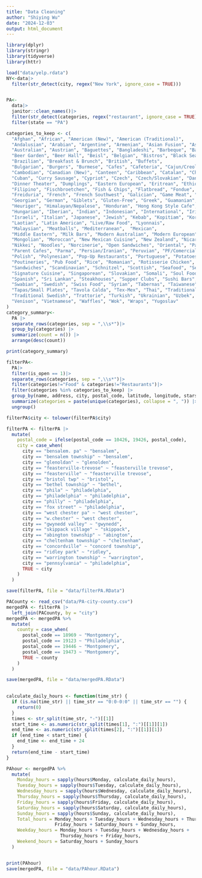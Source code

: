 ```yaml
---
title: "Data Cleaning"
author: "Shiying Wu"
date: "2024-12-03"
output: html_document
---
```


```r
library(dplyr)
library(stringr)
library(tidyverse)
library(httr)  
```
```r
load("data/yelp.rdata")
NY<-data|>
  filter(str_detect(city, regex("New York", ignore_case = TRUE)))


PA<-
  data|>
  janitor::clean_names()|>
  filter(str_detect(categories, regex("restaurant", ignore_case = TRUE))) |>
  filter(state == "PA") 

categories_to_keep <- c(
  "Afghan", "African", "American (New)", "American (Traditional)", 
  "Andalusian", "Arabian", "Argentine", "Armenian", "Asian Fusion", "Asturian", 
  "Australian", "Austrian", "Baguettes", "Bangladeshi", "Barbeque", "Basque", "Bavarian", 
  "Beer Garden", "Beer Hall", "Beisl", "Belgian", "Bistros", "Black Sea", "Brasseries", 
  "Brazilian", "Breakfast & Brunch", "British", "Buffets", 
  "Bulgarian", "Burgers", "Burmese", "Cafes", "Cafeteria", "Cajun/Creole", 
  "Cambodian", "Canadian (New)", "Canteen", "Caribbean", "Catalan", "Cheesesteaks", "Chicken Shop", "Chicken Wings", "Chilean", "Chinese", "Comfort Food", "Corsican", "Creperies", 
  "Cuban", "Curry Sausage", "Cypriot", "Czech", "Czech/Slovakian", "Danish", "Delis", "Diners", 
  "Dinner Theater", "Dumplings", "Eastern European", "Eritrean", "Ethiopian", "Fast Food", 
  "Filipino", "Fischbroetchen", "Fish & Chips", "Flatbread", "Fondue", "Food Court", "Food Stands", 
  "Freiduria", "French", "French Southwest", "Galician", "Game Meat", "Gastropubs", 
  "Georgian", "German", "Giblets", "Gluten-Free", "Greek", "Guamanian", "Halal", "Hawaiian", 
  "Heuriger", "Himalayan/Nepalese", "Honduran", "Hong Kong Style Cafe", "Hot Dogs", "Hot Pot", 
  "Hungarian", "Iberian", "Indian", "Indonesian", "International", "Irish", "Island Pub", 
  "Israeli", "Italian", "Japanese", "Jewish", "Kebab", "Kopitiam", "Korean", "Kosher", "Kurdish", "Laos", 
  "Laotian", "Latin American", "Live/Raw Food", "Lyonnais", 
  "Malaysian", "Meatballs", "Mediterranean",  "Mexican",
  "Middle Eastern", "Milk Bars", "Modern Australian", "Modern European", 
  "Mongolian", "Moroccan", "New Mexican Cuisine", "New Zealand", "Nicaraguan", "Night Food", 
  "Nikkei", "Noodles", "Norcinerie", "Open Sandwiches", "Oriental", "Pakistani", "Pan Asian", 
  "Parent Cafes", "Parma", "Persian/Iranian", "Peruvian", "PF/Comercial", "Pita", "Pizza", 
  "Polish", "Polynesian", "Pop-Up Restaurants", "Portuguese", "Potatoes", 
  "Poutineries", "Pub Food", "Rice", "Romanian", "Rotisserie Chicken", "Russian", "Salad", 
  "Sandwiches", "Scandinavian", "Schnitzel", "Scottish", "Seafood", "Serbo Croatian", 
  "Signature Cuisine", "Singaporean", "Slovakian", "Somali", "Soul Food", "Soup", "Southern", 
  "Spanish", "Sri Lankan", "Steakhouses", "Supper Clubs", "Sushi Bars", 
  "Swabian", "Swedish", "Swiss Food", "Syrian", "Tabernas", "Taiwanese", "Tapas Bars", 
  "Tapas/Small Plates", "Tavola Calda", "Tex-Mex", "Thai", "Traditional Norwegian", 
  "Traditional Swedish", "Trattorie", "Turkish", "Ukrainian", "Uzbek", "Vegan", "Vegetarian", 
  "Venison", "Vietnamese", "Waffles", "Wok", "Wraps", "Yugoslav"
)
category_summary<-
  PA |>
  separate_rows(categories, sep = ",\\s*")|>
  group_by(categories) |>
  summarize(count = n()) |>
  arrange(desc(count))

print(category_summary)

filterPA<-
  PA|>
  filter(is_open == 1)|>
  separate_rows(categories, sep = ",\\s*")|>
  filter(categories!="Food" & categories!="Restaurants")|>
  filter(categories %in% categories_to_keep) |>
  group_by(name, address, city, postal_code, latitude, longitude, stars, review_count, attributes, hours) |>  
  summarize(categories = paste(unique(categories), collapse = ", ")) |> 
  ungroup()

filterPA$city <- tolower(filterPA$city)

filterPA <- filterPA |>
  mutate(
    postal_code = ifelse(postal_code == 10426, 19426, postal_code),
    city = case_when(
      city == "bensalem. pa" ~ "bensalem",
      city == "bensalem township" ~ "bensalem",
      city == "glenoldan" ~ "glenolden",
      city == "feasterville-trevose" ~ "feasterville trevose",
      city == "feasterville" ~ "feasterville trevose",
      city == "bristol twp" ~ "bristol",
      city == "bethel township" ~ "bethel",
      city == "phila" ~ "philadelphia",
      city == "philadelphia" ~ "philadelphia",
      city == "philly" ~ "philadelphia",
      city == "fox street" ~ "philadelphia",
      city == "west chester pa" ~ "west chester",
      city == "w.chester" ~ "west chester",
      city == "gwynedd valley" ~ "gwynedd",
      city == "skippack village" ~ "skippack",
      city == "abington township" ~ "abington",
      city == "cheltenham township" ~ "cheltenham",
      city == "concordville" ~ "concord township",
      city == "ridley park" ~ "ridley",
      city == "warrington township" ~ "warrington",
      city == "pennsylvania" ~ "philadelphia",
      TRUE ~ city  
    )
  )

save(filterPA, file = "data/filterPA.RData")
```
```r
PACounty <- read_csv("data/PA-city-county.csv")
mergedPA <- filterPA |>
  left_join(PACounty, by = "city")
mergedPA <- mergedPA %>%
  mutate(
    county = case_when(
      postal_code == 18969 ~ "Montgomery",
      postal_code == 19123 ~ "Philadelphia",
      postal_code == 19446 ~ "Montgomery",
      postal_code == 19473 ~ "Montgomery",
      TRUE ~ county 
    )
  )

save(mergedPA, file = "data/mergedPA.RData")
 

calculate_daily_hours <- function(time_str) {
  if (is.na(time_str) || time_str == "0:0-0:0" || time_str == "") {
    return(0) 
  }
  times <- str_split(time_str, "-")[[1]]
  start_time <- as.numeric(str_split(times[1], ":")[[1]][1])
  end_time <- as.numeric(str_split(times[2], ":")[[1]][1])
  if (end_time < start_time) {
    end_time <- end_time + 24
  }
  return(end_time - start_time)
}

PAhour <- mergedPA %>%
  mutate(
    Monday_hours = sapply(hours$Monday, calculate_daily_hours),
    Tuesday_hours = sapply(hours$Tuesday, calculate_daily_hours),
    Wednesday_hours = sapply(hours$Wednesday, calculate_daily_hours),
    Thursday_hours = sapply(hours$Thursday, calculate_daily_hours),
    Friday_hours = sapply(hours$Friday, calculate_daily_hours),
    Saturday_hours = sapply(hours$Saturday, calculate_daily_hours),
    Sunday_hours = sapply(hours$Sunday, calculate_daily_hours),
    Total_hours = Monday_hours + Tuesday_hours + Wednesday_hours + Thursday_hours +
                  Friday_hours + Saturday_hours + Sunday_hours,
    Weekday_hours = Monday_hours + Tuesday_hours + Wednesday_hours +
                    Thursday_hours + Friday_hours,
    Weekend_hours = Saturday_hours + Sunday_hours
  )


print(PAhour)
save(mergedPA, file = "data/PAhour.RData")
```
